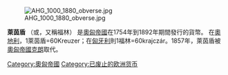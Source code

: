 [[File:AHG_1000_1880_obverse.jpg|thumb]]

'''萊茵盾''' （{{lang-de|Österreichisch-ungarische Gulden}}或{{lang-hu|osztrák-magyar forint}}，又稱福林） 是[[奧匈帝國|奧匈帝國]]在1754年到1892年期間發行的貨幣。 在[[奧地利|奧地利]]，1萊茵盾=60Kreuzer；在[[匈牙利王國|匈牙利]]則1福林=60krajczár。1857年，萊茵盾被[[奧匈帝國克朗|奧匈帝國克朗]]取代。

[[Category:奧匈帝國|Category:奧匈帝國]]
[[Category:已废止的欧洲货币|Category:已废止的欧洲货币]]